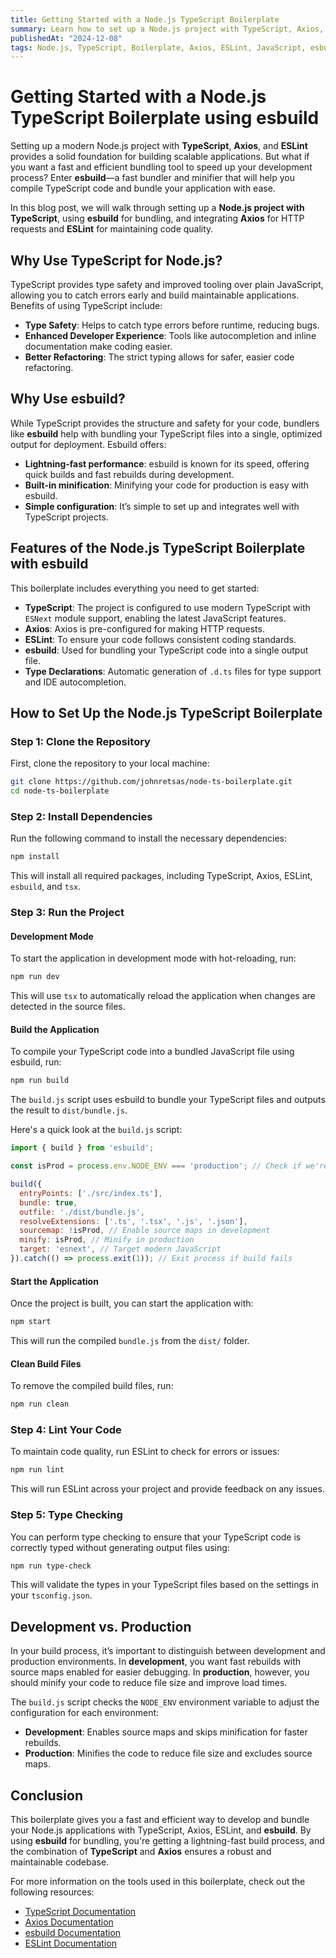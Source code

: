 ```yaml
---
title: Getting Started with a Node.js TypeScript Boilerplate
summary: Learn how to set up a Node.js project with TypeScript, Axios, ESLint, and modern tools for scalable application development.
publishedAt: "2024-12-08"
tags: Node.js, TypeScript, Boilerplate, Axios, ESLint, JavaScript, esbuild
---
```


# Getting Started with a Node.js TypeScript Boilerplate using esbuild

Setting up a modern Node.js project with **TypeScript**, **Axios**, and **ESLint** provides a solid foundation for building scalable applications. But what if you want a fast and efficient bundling tool to speed up your development process? Enter **esbuild**—a fast bundler and minifier that will help you compile TypeScript code and bundle your application with ease.

In this blog post, we will walk through setting up a **Node.js project with TypeScript**, using **esbuild** for bundling, and integrating **Axios** for HTTP requests and **ESLint** for maintaining code quality.

## Why Use TypeScript for Node.js?

TypeScript provides type safety and improved tooling over plain JavaScript, allowing you to catch errors early and build maintainable applications. Benefits of using TypeScript include:

- **Type Safety**: Helps to catch type errors before runtime, reducing bugs.
- **Enhanced Developer Experience**: Tools like autocompletion and inline documentation make coding easier.
- **Better Refactoring**: The strict typing allows for safer, easier code refactoring.

## Why Use esbuild?

While TypeScript provides the structure and safety for your code, bundlers like **esbuild** help with bundling your TypeScript files into a single, optimized output for deployment. Esbuild offers:

- **Lightning-fast performance**: esbuild is known for its speed, offering quick builds and fast rebuilds during development.
- **Built-in minification**: Minifying your code for production is easy with esbuild.
- **Simple configuration**: It’s simple to set up and integrates well with TypeScript projects.

## Features of the Node.js TypeScript Boilerplate with esbuild

This boilerplate includes everything you need to get started:

- **TypeScript**: The project is configured to use modern TypeScript with `ESNext` module support, enabling the latest JavaScript features.
- **Axios**: Axios is pre-configured for making HTTP requests.
- **ESLint**: To ensure your code follows consistent coding standards.
- **esbuild**: Used for bundling your TypeScript code into a single output file.
- **Type Declarations**: Automatic generation of `.d.ts` files for type support and IDE autocompletion.

## How to Set Up the Node.js TypeScript Boilerplate

### Step 1: Clone the Repository

First, clone the repository to your local machine:

```bash
git clone https://github.com/johnretsas/node-ts-boilerplate.git
cd node-ts-boilerplate
```

### Step 2: Install Dependencies

Run the following command to install the necessary dependencies:

```bash
npm install
```

This will install all required packages, including TypeScript, Axios, ESLint, `esbuild`, and `tsx`.

### Step 3: Run the Project

#### Development Mode

To start the application in development mode with hot-reloading, run:

```bash
npm run dev
```

This will use `tsx` to automatically reload the application when changes are detected in the source files.

#### Build the Application

To compile your TypeScript code into a bundled JavaScript file using esbuild, run:

```bash
npm run build
```

The `build.js` script uses esbuild to bundle your TypeScript files and outputs the result to `dist/bundle.js`.

Here's a quick look at the `build.js` script:

```js
import { build } from 'esbuild';

const isProd = process.env.NODE_ENV === 'production'; // Check if we're in production

build({
  entryPoints: ['./src/index.ts'],
  bundle: true,
  outfile: './dist/bundle.js',
  resolveExtensions: ['.ts', '.tsx', '.js', '.json'],
  sourcemap: !isProd, // Enable source maps in development
  minify: isProd, // Minify in production
  target: 'esnext', // Target modern JavaScript
}).catch(() => process.exit(1)); // Exit process if build fails
```

#### Start the Application

Once the project is built, you can start the application with:

```bash
npm start
```

This will run the compiled `bundle.js` from the `dist/` folder.

#### Clean Build Files

To remove the compiled build files, run:

```bash
npm run clean
```

### Step 4: Lint Your Code

To maintain code quality, run ESLint to check for errors or issues:

```bash
npm run lint
```

This will run ESLint across your project and provide feedback on any issues.

### Step 5: Type Checking

You can perform type checking to ensure that your TypeScript code is correctly typed without generating output files using:

```bash
npm run type-check
```

This will validate the types in your TypeScript files based on the settings in your `tsconfig.json`.

## Development vs. Production

In your build process, it’s important to distinguish between development and production environments. In **development**, you want fast rebuilds with source maps enabled for easier debugging. In **production**, however, you should minify your code to reduce file size and improve load times.

The `build.js` script checks the `NODE_ENV` environment variable to adjust the configuration for each environment:

- **Development**: Enables source maps and skips minification for faster rebuilds.
- **Production**: Minifies the code to reduce file size and excludes source maps.

## Conclusion

This boilerplate gives you a fast and efficient way to develop and bundle your Node.js applications with TypeScript, Axios, ESLint, and **esbuild**. By using **esbuild** for bundling, you're getting a lightning-fast build process, and the combination of **TypeScript** and **Axios** ensures a robust and maintainable codebase.

For more information on the tools used in this boilerplate, check out the following resources:

- [TypeScript Documentation](https://www.typescriptlang.org/docs/)
- [Axios Documentation](https://axios-http.com/docs/intro)
- [esbuild Documentation](https://esbuild.github.io/)
- [ESLint Documentation](https://eslint.org/docs/)